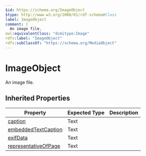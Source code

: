 ```yaml
---
$id: https://schema.org/ImageObject
$type: http://www.w3.org/2000/01/rdf-schema#Class
label: ImageObject
comment: |
  An image file.
owl:equivalentClass: "dcmitype:Image"
rdfs:label: "ImageObject"
rdfs:subClassOf: "https://schema.org/MediaObject"
---
```


# ImageObject

An image file.

## Inherited Properties

| Property | Expected Type | Description |
| --- | --- | --- |
| [caption](https://schema.org/caption) | Text |  |
| [embeddedTextCaption](https://schema.org/embeddedTextCaption) | Text |  |
| [exifData](https://schema.org/exifData) | Text |  |
| [representativeOfPage](https://schema.org/representativeOfPage) | Text |  |
